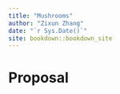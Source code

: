 ```yaml
--- 
title: "Mushrooms"
author: "Zixun Zhang"
date: "`r Sys.Date()`"
site: bookdown::bookdown_site
---
```


# Proposal

